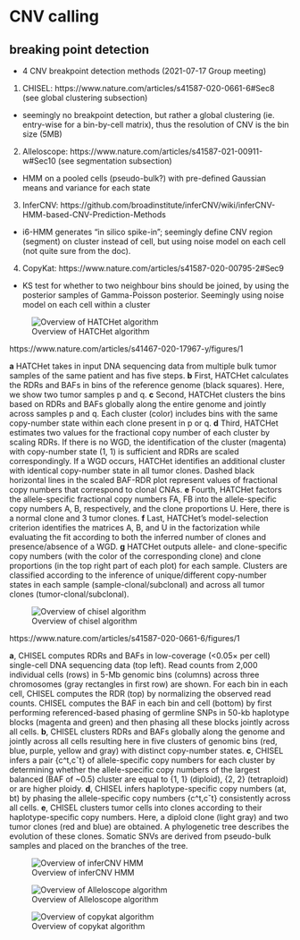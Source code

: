 # CNV calling

## breaking point detection
- 4 CNV breakpoint detection methods (2021-07-17 Group meeting)

1. CHISEL: https://www.nature.com/articles/s41587-020-0661-6#Sec8 (see global clustering subsection)
 - seemingly no breakpoint detection, but rather a global clustering (ie. entry-wise for a bin-by-cell matrix), thus the resolution of CNV is the bin size (5MB)
2. Alleloscope:  https://www.nature.com/articles/s41587-021-00911-w#Sec10 (see segmentation subsection)
 - HMM on a pooled cells (pseudo-bulk?) with pre-defined Gaussian means and variance for each state
3. InferCNV: https://github.com/broadinstitute/inferCNV/wiki/inferCNV-HMM-based-CNV-Prediction-Methods
 - i6-HMM generates “in silico spike-in”; seemingly define CNV region (segment) on cluster instead of cell, but using noise model on each cell (not quite sure from the doc).
4. CopyKat: https://www.nature.com/articles/s41587-020-00795-2#Sec9
 - KS test for whether to two neighbour bins should be joined, by using the posterior samples of Gamma-Poisson posterior. Seemingly using noise model on each cell within a cluster


![Overview of HATCHet algorithm](./figs/CNV/HATCHet.jpg)

 https://www.nature.com/articles/s41467-020-17967-y/figures/1
 
 **a** HATCHet takes in input DNA sequencing data from multiple bulk tumor samples of the same patient and has five steps. 
 **b** First, HATCHet calculates the RDRs and BAFs in bins of the reference genome (black squares). Here, we show two tumor samples p and q. 
 **c** Second, HATCHet clusters the bins based on RDRs and BAFs globally along the entire genome and jointly across samples p and q. Each cluster (color) includes bins with the same copy-number state within each clone present in p or q. 
 **d** Third, HATCHet estimates two values for the fractional copy number of each cluster by scaling RDRs. If there is no WGD, the identification of the cluster (magenta) with copy-number state (1, 1) is sufficient and RDRs are scaled correspondingly. 
 If a WGD occurs, HATCHet identifies an additional cluster with identical copy-number state in all tumor clones. Dashed black horizontal lines in the scaled BAF-RDR plot represent values of fractional copy numbers that correspond to clonal CNAs. 
 **e** Fourth, HATCHet factors the allele-specific fractional copy numbers FA, FB into the allele-specific copy numbers A, B, respectively, and the clone proportions U. Here, there is a normal clone and 3 tumor clones. 
 **f** Last, HATCHet’s model-selection criterion identifies the matrices A, B, and U in the factorization while evaluating the fit according to both the inferred number of clones and presence/absence of a WGD. 
 **g** HATCHet outputs allele- and clone-specific copy numbers (with the color of the corresponding clone) and clone proportions (in the top right part of each plot) for each sample. 
 Clusters are classified according to the inference of unique/different copy-number states in each sample (sample-clonal/subclonal) and across all tumor clones (tumor-clonal/subclonal).



![Overview of chisel algorithm](./figs/CNV/chisel.jpg)

https://www.nature.com/articles/s41587-020-0661-6/figures/1

**a**, CHISEL computes RDRs and BAFs in low-coverage (<0.05× per cell) single-cell DNA sequencing data (top left). Read counts from 2,000 individual cells (rows) in 5-Mb genomic bins (columns) across three chromosomes (gray rectangles in first row) are shown. 
For each bin in each cell, CHISEL computes the RDR (top) by normalizing the observed read counts. CHISEL computes the BAF in each bin and cell (bottom) by first performing referenced-based phasing of germline SNPs in 50-kb haplotype blocks (magenta and green) and then phasing all these blocks jointly across all cells. 
**b**, CHISEL clusters RDRs and BAFs globally along the genome and jointly across all cells resulting here in five clusters of genomic bins (red, blue, purple, yellow and gray) with distinct copy-number states. 
**c**, CHISEL infers a pair {c^t,cˇt} of allele-specific copy numbers for each cluster by determining whether the allele-specific copy numbers of the largest balanced (BAF of ~0.5) cluster are equal to {1, 1} (diploid), {2, 2} (tetraploid) or are higher ploidy. 
**d**, CHISEL infers haplotype-specific copy numbers (at, bt) by phasing the allele-specific copy numbers {c^t,cˇt} consistently across all cells. 
**e**, CHISEL clusters tumor cells into clones according to their haplotype-specific copy numbers. Here, a diploid clone (light gray) and two tumor clones (red and blue) are obtained. 
A phylogenetic tree describes the evolution of these clones. Somatic SNVs are derived from pseudo-bulk samples and placed on the branches of the tree.

![Overview of inferCNV HMM](./figs/CNV/infercnv_i6HMM_model.png)



![Overview of Alleloscope algorithm](./figs/CNV/Alleloscope.jpg)




![Overview of copykat algorithm](./figs/CNV/copykat.jpg)